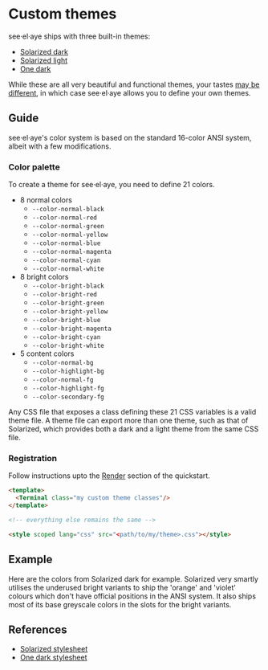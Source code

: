 
<Meta title="Guide/Custom themes"/>

# Custom themes

see·el·aye ships with three built-in themes:
- [Solarized dark](?path=/docs/containers-terminal--solarized-dark#solarized-dark)
- [Solarized light](?path=/docs/containers-terminal--solarized-light#solarized-light)
- [One dark](?path=/docs/containers-terminal--one-dark#one-dark)

While these are all very beautiful and functional themes, your tastes
[may be different](https://iterm2colorschemes.com), in which case see·el·aye
allows you to define your own themes.

## Guide

see·el·aye's color system is based on the standard 16-color ANSI system, albeit
with a few modifications.

### Color palette

To create a theme for see·el·aye, you need to define 21 colors.

- 8 normal colors
  - `--color-normal-black`
  - `--color-normal-red`
  - `--color-normal-green`
  - `--color-normal-yellow`
  - `--color-normal-blue`
  - `--color-normal-magenta`
  - `--color-normal-cyan`
  - `--color-normal-white`
- 8 bright colors
  - `--color-bright-black`
  - `--color-bright-red`
  - `--color-bright-green`
  - `--color-bright-yellow`
  - `--color-bright-blue`
  - `--color-bright-magenta`
  - `--color-bright-cyan`
  - `--color-bright-white`
- 5 content colors
  - `--color-normal-bg`
  - `--color-highlight-bg`
  - `--color-normal-fg`
  - `--color-highlight-fg`
  - `--color-secondary-fg`

Any CSS file that exposes a class defining these 21 CSS variables is a valid
theme file. A theme file can export more than one theme, such as that of
Solarized, which provides both a dark and a light theme from the same CSS file.

### Registration

Follow instructions upto the
[Render](?path=/story/guide-quickstart--page#render) section of the quickstart.

```html
<template>
  <Terminal class="my custom theme classes"/>
</template>

<!-- everything else remains the same -->

<style scoped lang="css" src="<path/to/my/theme>.css"></style>
```

## Example

Here are the colors from Solarized dark for example. Solarized very smartly
utilises the underused bright variants to ship the 'orange' and 'violet' colours
which don't have official positions in the ANSI system. It also ships most of
its base greyscale colors in the slots for the bright variants.

<ColorPalette>
  <ColorItem
    title="Normal colors"
    subtitle="--color-normal-<name>"
    colors={{
      black: '#073642',
      red: '#dc322f',
      green: '#859900',
      yellow: '#b58900',
      blue: '#268bd2',
      magenta: '#d33682',
      cyan: '#2aa198',
      white: '#eee8d5',
    }}/>
  <ColorItem
    title="Bright colors"
    subtitle="--color-bright-<name>"
    colors={{
      black: '#002b36',
      red: '#cb4b16',
      green: '#586e75',
      yellow: '#657b83',
      blue: '#839496',
      magenta: '#6c71c4',
      cyan: '#93a1a1',
      white: '#fdf6e3',
    }}/>
  <ColorItem
    title="Content colors"
    subtitle="--color-<name>"
    colors={{
      'normal-bg': '#002b36',
      'highlight-bg': '#073642',
      'normal-fg': '#839496',
      'highlight-fg': '#93a1a1',
      'secondary-fg': '#586e75',
    }}/>
</ColorPalette>

## References

- [Solarized stylesheet](https://github.com/dhruvkb/seeelaye/blob/master/src/themes/solarized.css)
- [One dark stylesheet](https://github.com/dhruvkb/seeelaye/blob/master/src/themes/one_dark.css)
